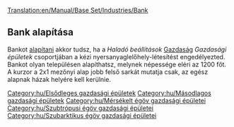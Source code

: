 [[Translation:en/Manual/Base Set/Industries/Bank]]

{{hu/Gazdasági épületek|név=Bank
|kép=en/Bank.png
|caption=Bank mérsékelt éghajlaton
|image2=Tropicalbank.png
|caption2=A szubtrópusi és szubarktikus éghajlat bankja
|klíma=[[hu/Manual/Éghajlatok#Mérsékelt|Mérsékelt]], [[hu/Manual/Éghajlatok#Szubarktikus|szubarktikus]], [[hu/Manual/Éghajlatok#Szubtrópusi|szubtrópusi]]
|elfogad=[[hu/Manual/Base Set/Cargos/Értéktárgyak|Értéktárgyakat]] (mérsékelt éghajlaton), [[hu/Manual/Base Set/Cargos/Arany|aranyat]] (szubarktikus éghajlaton), [[hu/Manual/Base Set/Cargos/Gyémánt|gyémántot]] (szubtrópusi éghajlaton)
|előállít= Kizárólag mérsékelt éghajlaton [[hu/Manual/Base Set/Cargos/Értéktárgyak|értéktárgyakat]] 
}}
==Bank alapítása==
Bankot [[hu/Manual/Gazdasági épületek#.Új gazdasági épület alapítása|alapítani]] akkor tudsz, ha a ''Haladó beállítások'' [[hu/Haladó beállítások/Gazdaság#Gazdasági épületek|Gazdaság]] ''Gazdasági épületek'' csoportjában a kézi nyersanyaglelőhely-létesítést engedélyezted.<br>Bankot olyan településen alapíthatsz, melynek népessége eléri az 1200 főt. A kurzor a 2x1 mezőnyi alap jobb felső sarkát mutatja csak, az egész alapnak házak helyére kell kerülnie.

{{hu/Navbox Gazdasági épületek}}

[[Category:hu/Elsődleges gazdasági épületek]]
[[Category:hu/Másodlagos gazdasági épületek]]
[[Category:hu/Mérsékelt égöv gazdasági épületei]]
[[Category:hu/Szubtrópusi égöv gazdasági épületei]]
[[Category:hu/Szubarktikus égöv gazdasági épületei]]